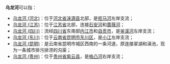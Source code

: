 '''乌龙河'''可以指：
*[[乌龙河_(河北)|乌龙河 (河北)]]：位于[[河北省|河北省]][[涞源县|涞源县]]北部，是[[拒马河|拒马河]]左岸支流；
*[[乌龙河_(江苏)|乌龙河 (江苏)]]：位于[[江苏省|江苏省]]北部，连接[[石安河|石安河]]和[[蔷薇河_(新沭河)|蔷薇河]]；
*[[乌龙河_(四川)|乌龙河 (四川)]]：流经[[四川省|四川省]]东南部[[内江市|内江市]]和[[自贡市|自贡市]]，是[[釜溪河|釜溪河]]左岸支流；
*[[乌龙河_(东川)|乌龙河 (东川)]]：位于[[云南省|云南省]][[昆明市|昆明市]][[东川区|东川区]]，是[[小江_(金沙江支流)|小江]]左岸支流；
*[[乌龙河_(昆明)|乌龙河 (昆明)]]：是云南省昆明市城区西南的一条河道，原连接翠湖和滇池，现为一条城市排污排涝的沟渠；
*[[乌龙河_(贵州)|乌龙河 (贵州)]]：位于[[贵州省|贵州省]][[紫云县|紫云县]]，是[[格凸河|格凸河]]右岸支流；


{{disambig|B|Cat=三字中国地名消歧义}}